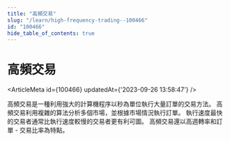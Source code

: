 ```yaml
---
title: "高頻交易"
slug: "/learn/high-frequency-trading--100466"
id: "100466"
hide_table_of_contents: true
---
```



# 高頻交易

<ArticleMeta id={100466} updatedAt={'2023-09-26 13:58:47'} />
<div className='border-solid border-b border-t-0 my-4 border-[var(--ifm-color-gray-300)]' />

高頻交易是一種利用強大的計算機程序以秒為單位執行大量訂單的交易方法。 高頻交易利用複雜的算法分析多個市場，並根據市場情況執行訂單。 執行速度最快的交易者通常比執行速度較慢的交易者更有利可圖。 高頻交易還以高週轉率和訂單 - 交易比率為特點。
